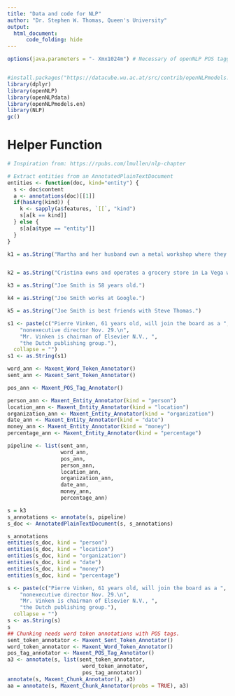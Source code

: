 ```yaml
---
title: "Data and code for NLP"
author: "Dr. Stephen W. Thomas, Queen's University"
output:
  html_document:
      code_folding: hide
---
```


```r
options(java.parameters = "- Xmx1024m") # Necessary of openNLP POS tagger


#install.packages("https://datacube.wu.ac.at/src/contrib/openNLPmodels.en_1.5-1.tar.gz", repos=NULL)
library(dplyr)
library(openNLP)
library(openNLPdata)
library(openNLPmodels.en)
library(NLP)
gc()
```

# Helper Function

```r
# Inspiration from: https://rpubs.com/lmullen/nlp-chapter

# Extract entities from an AnnotatedPlainTextDocument
entities <- function(doc, kind="entity") {
  s <- doc$content
  a <- annotations(doc)[[1]]
  if(hasArg(kind)) {
    k <- sapply(a$features, `[[`, "kind")
    s[a[k == kind]]
  } else {
    s[a[a$type == "entity"]]
  }
}

```

```r
k1 = as.String("Martha and her husband own a metal workshop where they make stands and furniture. She runs the administrative part of the business while her husband is in charge of production. They started this operation about 8 years ago. At the time, her husband would only make furniture out of wood, but he got a customer that asked him to make a tv stand out of metal. Because he had some experience with metalwork he took the job. Once he finished, he realized that working with metal was much faster and easier than wood and therefore more profitable. Today they have four employees (3 of them pictured next to Martha) that work with them and get paid by commission. They sell most of their products in their community and also in nearby rural towns. They have borrowed from Kiva and Mifex before, using their loan to purchase raw materials necessary for their production. They have opened small stores in their home where they sell groceries and other items, but plan to continue pouring their loan capital into their furniture making business which is the most profitable. Martha is 28 years old and has 2 small children. Her husband is a hard working family man who has dedicated most of his time and efforts to this microenterprise. They are very proud of their business and hope it will continue to grow with the help of a loan from the international community.")


k2 = as.String("Cristina owns and operates a grocery store in La Vega which she started fifteen years ago. Cristina was born in La Romana and is 28 years old, and she and her husband have three children, who attend school. Last year, Cristina took a loan from FSMA, which she invested in cooling equipment. Cristina repeaid the loan in four months. She has moved her business downown. The experienced businesswoman is requesting a second loan to replenish her store. Cristina explains that the grocery store is the main source of income for the family, and she has to work a lot to help her husband with family issues and support the children's studies.")

k3 = as.String("Joe Smith is 58 years old.")

k4 = as.String("Joe Smith works at Google.")

k5 = as.String("Joe Smith is best friends with Steve Thomas.")

s1 <- paste(c("Pierre Vinken, 61 years old, will join the board as a ",
    "nonexecutive director Nov. 29.\n",
    "Mr. Vinken is chairman of Elsevier N.V., ",
    "the Dutch publishing group."),
  collapse = "")
s1 <- as.String(s1)
```

```r
word_ann <- Maxent_Word_Token_Annotator()
sent_ann <- Maxent_Sent_Token_Annotator()

pos_ann <- Maxent_POS_Tag_Annotator()

person_ann <- Maxent_Entity_Annotator(kind = "person")
location_ann <- Maxent_Entity_Annotator(kind = "location")
organization_ann <- Maxent_Entity_Annotator(kind = "organization")
date_ann <- Maxent_Entity_Annotator(kind = "date")
money_ann <- Maxent_Entity_Annotator(kind = "money")
percentage_ann <- Maxent_Entity_Annotator(kind = "percentage")

pipeline <- list(sent_ann,
                 word_ann,
                 pos_ann,
                 person_ann,
                 location_ann,
                 organization_ann,
                 date_ann,
                 money_ann,
                 percentage_ann)
```


```r
s = k3
s_annotations <- annotate(s, pipeline)
s_doc <- AnnotatedPlainTextDocument(s, s_annotations)

s_annotations
entities(s_doc, kind = "person")
entities(s_doc, kind = "location")
entities(s_doc, kind = "organization")
entities(s_doc, kind = "date")
entities(s_doc, kind = "money")
entities(s_doc, kind = "percentage")
```

```r
s <- paste(c("Pierre Vinken, 61 years old, will join the board as a ",
    "nonexecutive director Nov. 29.\n",
    "Mr. Vinken is chairman of Elsevier N.V., ",
    "the Dutch publishing group."),
  collapse = "")
s <- as.String(s)
s
## Chunking needs word token annotations with POS tags.
sent_token_annotator <- Maxent_Sent_Token_Annotator()
word_token_annotator <- Maxent_Word_Token_Annotator()
pos_tag_annotator <- Maxent_POS_Tag_Annotator()
a3 <- annotate(s, list(sent_token_annotator,
                        word_token_annotator,
                        pos_tag_annotator))
annotate(s, Maxent_Chunk_Annotator(), a3)
aa = annotate(s, Maxent_Chunk_Annotator(probs = TRUE), a3)
```